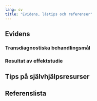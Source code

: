 ```yaml
---
lang: sv
title: "Evidens, lästips och referenser"
---
```


## Evidens

### Transdiagnostiska behandlingsmål

### Resultat av effektstudie

## Tips på självhjälpsresurser

## Referenslista

::: {#refs}
:::
